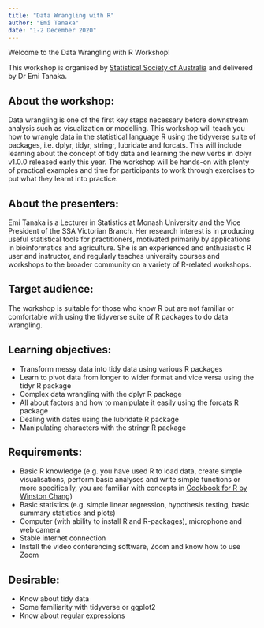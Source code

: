 ```yaml
---
title: "Data Wrangling with R"
author: "Emi Tanaka"
date: "1-2 December 2020"
---
```



Welcome to the Data Wrangling with R Workshop!

This workshop is organised by [Statistical Society of Australia](https://www.statsoc.org.au/event-4012234) and delivered by Dr Emi Tanaka.

## About the workshop:

Data wrangling is one of the first key steps necessary before downstream analysis such as visualization or modelling. This workshop will teach you how to wrangle data in the statistical language R using the tidyverse suite of packages, i.e. dplyr, tidyr, stringr, lubridate and forcats. This will include learning about the concept of tidy data and learning the new verbs in dplyr v1.0.0 released early this year. The workshop will be hands-on with plenty of practical examples and time for participants to work through exercises to put what they learnt into practice. 

## About the presenters:

Emi Tanaka is a Lecturer in Statistics at Monash University and the Vice President of the SSA Victorian Branch. Her research interest is in producing useful statistical tools for practitioners, motivated primarily by applications in bioinformatics and agriculture. She is an experienced and enthusiastic R user and instructor, and regularly teaches university courses and workshops to the broader community on a variety of R-related workshops.

## Target audience:

The workshop is suitable for those who know R but are not familiar or comfortable with using the tidyverse suite of R packages to do data wrangling.

## Learning objectives:

* Transform messy data into tidy data using various R packages
* Learn to pivot data from longer to wider format and vice versa using the tidyr R package
* Complex data wrangling with the dplyr R package
* All about factors and how to manipulate it easily using the forcats R package
* Dealing with dates using the lubridate R package
* Manipulating characters with the stringr R package

## Requirements:

* Basic R knowledge (e.g. you have used R to load data, create simple visualisations, perform basic analyses and write simple functions or more specifically, you are familiar with concepts in [Cookbook for R by Winston Chang](http://www.cookbook-r.com/))
* Basic statistics (e.g. simple linear regression, hypothesis testing, basic summary statistics and plots)
* Computer (with ability to install R and R-packages), microphone and web camera
* Stable internet connection
* Install the video conferencing software, Zoom and know how to use Zoom


## Desirable:

* Know about tidy data
* Some familiarity with tidyverse or ggplot2
* Know about regular expressions
